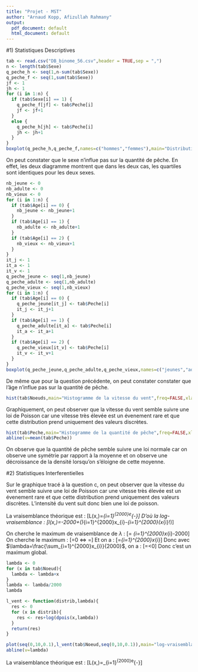 ```yaml
---
title: "Projet - MST"
author: "Arnaud Kopp, Afizullah Rahmany"
output:
  pdf_document: default
  html_document: default
---
```

#1) Statistiques Descriptives

\paragraph{Question a :}
```r
tab <- read.csv("DB_binome_56.csv",header = TRUE,sep = ",")
n <- length(tab$Sexe)
q_peche_h <- seq(1,n-sum(tab$Sexe))
q_peche_f <- seq(1,sum(tab$Sexe))
jf <- 1
jh <- 1
for (i in 1:n) {
  if (tab$Sexe[i] == 1) {
    q_peche_f[jf] <- tab$Peche[i]
    jf <- jf+1
  }
  else {
    q_peche_h[jh] <- tab$Peche[i]
    jh <- jh+1
  }
}
boxplot(q_peche_h,q_peche_f,names=c("hommes","femmes"),main="Distribution de la quantité de pêche en fonction du sexe",ylab="Quantité de pêche")
```
\newline
On peut constater que le sexe n'influe pas sur la quantité de pêche. En effet, les deux diagramme montrent que dans les deux cas, les quartiles sont identiques pour les deux sexes.

\paragraph{Question b :}
```r
nb_jeune <- 0
nb_adulte <- 0
nb_vieux <- 0
for (i in 1:n) {
  if (tab$Age[i] == 0) {
    nb_jeune <- nb_jeune+1
  }
  if (tab$Age[i] == 1) {
    nb_adulte <- nb_adulte+1
  }
  if (tab$Age[i] == 2) {
    nb_vieux <- nb_vieux+1
  }
}
it_j <- 1
it_a <- 1
it_v <- 1
q_peche_jeune <- seq(1,nb_jeune)
q_peche_adulte <- seq(1,nb_adulte)
q_peche_vieux <- seq(1,nb_vieux)
for (i in 1:n) {
  if (tab$Age[i] == 0) {
    q_peche_jeune[it_j] <- tab$Peche[i]
    it_j <- it_j+1
  }
  if (tab$Age[i] == 1) {
    q_peche_adulte[it_a] <- tab$Peche[i]
    it_a <- it_a+1
  }
  if (tab$Age[i] == 2) {
    q_peche_vieux[it_v] <- tab$Peche[i]
    it_v <- it_v+1
  }
}
boxplot(q_peche_jeune,q_peche_adulte,q_peche_vieux,names=c("jeunes","adultes","vieux"),main="Distribution de la quantité de pêche en fonction de la tranche d'âge",ylab="Quantité de pêche")
```
\newline
De même que pour la question précédente, on peut constater constater que l'âge n'influe pas sur la quantité de pêche.

\paragraph{Question c :}
```r
hist(tab$Noeuds,main="Histogramme de la vitesse du vent",freq=FALSE,xlab="Vitesse (en noeuds)")
```
\newline
Graphiquement, on peut observer que la vitesse du vent semble suivre une loi de Poisson car une vitesse très élevée est un évenement rare et que cette distribution prend uniquement des valeurs discrètes.

\paragraph{Question c :}
```r
hist(tab$Peche,main="Histogramme de la quantité de pêche",freq=FALSE,xlab="Quantité de pêche")
abline(v=mean(tab$Peche))
```
\newline
On observe que la quantité de pêche semble suivre une loi normale car on observe une symétrie par rapport à la moyenne et on observe une décroissance de la densité lorsqu'on s'éloigne de cette moyenne.

#2) Statistiques Interferentielles

\paragraph{Question a :}
Sur le graphique tracé à la question c, on peut observer que la vitesse du vent semble suivre une loi de Poisson car une vitesse très élevée est un évenement rare et que cette distribution prend uniquement des valeurs discrètes. L'intensité du vent suit donc bien une loi de poisson.

\paragraph{Question b :}
La vraisemblance théorique est : 
\[L(x,\lambda)=\prod_{i=1}^{2000}e^{-\lambda}\frac{\lambda^{x_{i}}}{x_{i}!}\]
D'où la log-vraisemblance :
\[l(x,\lambda)=-2000\lambda+\ln(\lambda)\sum_{i=1}^{2000}x_{i}-\sum_{i=1}^{2000}\ln(x_{i}!)\]

\paragraph{Question c :}
On cherche le maximum de vraisemblance de $\lambda$ :
\[\frac{\partial l(x,\lambda)}{\partial \lambda}= \frac{1}{\lambda}\sum_{i=1}^{2000}x_{i}-2000\]
On cherche le maximum :
\[\frac{\partial l(x,\lambda)}{\partial \lambda}=0 <=> \lambda=\frac{\sum_{i=1}^{2000}x_{i}}{2000}\]
Et on a :
\[\frac{\partial^{2} l(x,\lambda)}{\partial \lambda^{2}}=\frac{-1}{\lambda^{2}}\sum_{i=1}^{2000}x_{i}\]
Donc avec $\lambda=\frac{\sum_{i=1}^{2000}x_{i}}{2000}$, on a :
\[\frac{\partial^{2} l(x,\lambda)}{\partial \lambda^{2}}=\frac{-1}{\sum_{i=1}^{2000}x_{i}}<0\]
Donc c'est un maximum global.
```r
lambda <- 0
for (x in tab$Noeud){
  lambda <- lambda+x
}
lambda <- lambda/2000
lambda
```

\paragraph{Question d :}
```r
l_vent <- function(distrib,lambda){
  res <- 0
  for (x in distrib){
    res <- res+log(dpois(x,lambda))
  }
  return(res)
}

plot(seq(0,10,0.1),l_vent(tab$Noeud,seq(0,10,0.1)),main="log-vraisemblance de l'intensité du vent",ylab="log-vraisemblance",xlab="")
abline(v=lambda)
```

\paragraph{Question e :}
La vraisemblance théorique est : 
\[L(x,\sigma)=\prod_{i=1}^{2000}e^{-\lambda}\frac{\lambda^{x_{i}}}{x_{i}!}\]